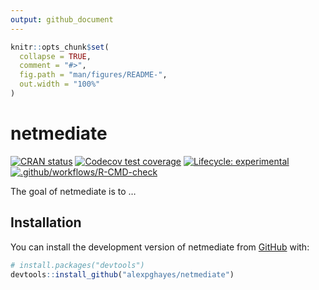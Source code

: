 ```yaml
---
output: github_document
---
```


<!-- README.md is generated from README.Rmd. Please edit that file -->

```r
knitr::opts_chunk$set(
  collapse = TRUE,
  comment = "#>",
  fig.path = "man/figures/README-",
  out.width = "100%"
)
```

# netmediate

<!-- badges: start -->
[![CRAN status](https://www.r-pkg.org/badges/version/netmediate)](https://CRAN.R-project.org/package=netmediate)
[![Codecov test coverage](https://codecov.io/gh/alexpghayes/netmediate/branch/main/graph/badge.svg)](https://app.codecov.io/gh/alexpghayes/netmediate?branch=main)
[![Lifecycle: experimental](https://img.shields.io/badge/lifecycle-experimental-orange.svg)](https://lifecycle.r-lib.org/articles/stages.html#experimental)
[![.github/workflows/R-CMD-check](https://github.com/alexpghayes/netmediate/actions/workflows/.github/workflows/R-CMD-check.yaml/badge.svg)](https://github.com/alexpghayes/netmediate/actions/workflows/.github/workflows/R-CMD-check.yaml)
<!-- badges: end -->

The goal of netmediate is to ...

## Installation

You can install the development version of netmediate from [GitHub](https://github.com/) with:

``` r
# install.packages("devtools")
devtools::install_github("alexpghayes/netmediate")
```
